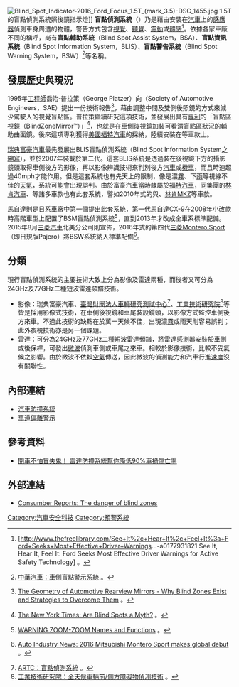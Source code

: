 {{Other uses|盲點}}
[[File:Blind_Spot_Indicator-2016_Ford_Focus_1.5T_(mark_3.5)-DSC_1455.jpg|thumb]] 1.5T的盲點偵測系統照後鏡指示燈]]
'''盲點偵測系統'''（{{lang-en|Blind Spot Monitoring 〔BSM〕或Blind Spot Detection 〔BSD〕}}）乃是藉由安裝在[[汽車|汽車]]上的[[传感器|感應器]]偵測車身周遭的物體，警告方式包含[[視覺|視覺]]、[[聽覺|聽覺]]、[[振荡|震動]]或[[體感|體感]]<ref>{{en}}[http://www.thefreelibrary.com/See+It%2c+Hear+It%2c+Feel+It%3a+Ford+Seeks+Most+Effective+Driver+Warnings...-a0177931821 See It, Hear It, Feel It: Ford Seeks Most Effective Driver Warnings for Active Safety Technology] {{Wayback|url=http://www.thefreelibrary.com/See+It%2c+Hear+It%2c+Feel+It%3a+Ford+Seeks+Most+Effective+Driver+Warnings...-a0177931821 |date=20170730065001 }}。</ref>。依據各家車廠不同的稱呼，尚有'''盲點輔助系統'''（Blind Spot Assist System，BSA）、'''盲點資訊系統'''（Blind Spot Information System，BLIS）、'''盲點警告系統'''（Blind Spot Warning System，BSW）<ref>[http://www.china-motor.com.tw/innovate/innovate_08_1.html 中華汽車：車側盲點警示系統] {{webarchive|url=https://web.archive.org/web/20150629224237/http://www.china-motor.com.tw/innovate/innovate_08_1.html |date=2015-06-29 }}。</ref>等名稱。

== 發展歷史與現況 ==
1995年[[工程師|工程師]]喬治·普拉策（George Platzer）向{{link-en|美國汽車工程師協會|SAE International}}（Society of Automotive Engineers，SAE）提出一份技術報告<ref>{{en}}[http://papers.sae.org/950601/ The Geometry of Automotive Rearview Mirrors - Why Blind Zones Exist and Strategies to Overcome Them] {{Wayback|url=http://papers.sae.org/950601/ |date=20131012022451 }}。</ref>，藉由調整中間及雙側後照鏡的方式來減少駕駛人的視覺盲點區。普拉策繼續研究這項技術，並發展出具有[[專利|專利]]的「盲點區視鏡（BlindZoneMirror™）」<ref>{{en}}[http://wheels.blogs.nytimes.com/2009/08/18/are-blind-spots-a-myth/?_r=1 The New York Times: Are Blind Spots a Myth?] {{Wayback|url=http://wheels.blogs.nytimes.com/2009/08/18/are-blind-spots-a-myth/?_r=1 |date=20190626130250 }}。</ref>，也就是在車側後視鏡加裝可看清盲點區狀況的輔助曲面鏡。後來這項專利獲得[[美國|美國]][[福特汽車|福特汽車]]的採納，陸續安裝在{{link-en|福特Fusion Hybrid|Ford Fusion Hybrid}}等車款上。

[[瑞典|瑞典]][[富豪汽車|富豪汽車]]最先發展出BLIS盲點偵測系統（Blind Spot Information System之[[縮寫|縮寫]]），並於2007年裝載於第二代{{link-en|富豪S80|Volvo S80}}。這套BLIS系統是透過裝在後視鏡下方的攝影鏡頭取得車側後方的影像，再以影像辨識技術來判別後方[[汽車|汽車]]或[[機車|機車]]，而且時速超過40mph才能作用。但是這套系統也有先天上的限制，像是濃[[霧|霧]]、下[[雨|雨]]等視線不佳的[[天氣|天氣]]，系統可能會出現誤判。由於富豪汽車當時隸屬於[[福特汽車|福特汽車]]，同集團的[[林肯汽車|林肯汽車]]、{{link-en|水星汽車|Mercury (automobile)}}等諸多車款也有此套系統，譬如2010年式的{{link-en|福特Fusion (美洲)|Ford Fusion (Americas)|第一代福特Fusion}}與{{link-en|福特Fusion Hybrid|Ford Fusion Hybrid}}、[[林肯MKZ|林肯MKZ]]等車款。

[[馬自達|馬自達]]則是日系車廠中第一個提出此套系統，第一代[[馬自達CX-9|馬自達CX-9]]在2008年小改款時高階車型上配置了BSM盲點偵測系統<ref>{{en}}[http://www.mazdausa.com/MusaWeb/pdf/other/2008_cx9_bsm.pdf WARNING ZOOM-ZOOM Names and Functions] {{webarchive|url=https://web.archive.org/web/20150824031656/http://www.mazdausa.com/MusaWeb/pdf/other/2008_cx9_bsm.pdf |date=2015-08-24 }}。</ref>，直到2013年才改成全車系標準配備。2015年8月[[三菱汽車|三菱汽車]]北美分公司則宣佈，2016年式的第四代[[三菱帕杰罗|三菱Montero Sport]]（即日規版Pajero）將BSW系統納入標準配備<ref>{{en}}[http://www.autoindustriya.com/auto-industry-news/2016-mitsubishi-montero-sport-makes-global-debut.html Auto Industry News: 2016 Mitsubishi Montero Sport makes global debut] {{Wayback|url=http://www.autoindustriya.com/auto-industry-news/2016-mitsubishi-montero-sport-makes-global-debut.html |date=20210423162028 }}。</ref>。

== 分類 ==
現行盲點偵測系統的主要技術大致上分為影像及雷達兩種，而後者又可分為24GHz及77GHz二種短波雷達頻譜技術。
* 影像：瑞典富豪汽車、[[臺灣|臺灣]][[財團法人車輛研究測試中心|財團法人車輛研究測試中心]]<ref>[http://www.artc.org.tw/%5C/chinese/02_research/02_01detail.aspx?pdid=11 ARTC：盲點偵測系統] {{Wayback|url=http://www.artc.org.tw/%5C/chinese/02_research/02_01detail.aspx?pdid=11 |date=20160304132639 }}。</ref>、[[工業技術研究院|工業技術研究院]]<ref>[https://www.itri.org.tw/chi/Content/techTransfer/tech_tran_cont.aspx?&SiteID=1&MmmID=620622510141741402&Keyword=&MSid=4232 工業技術研究院：全天候車輛前/側方障礙物偵測技術] {{Wayback|url=https://www.itri.org.tw/chi/Content/techTransfer/tech_tran_cont.aspx?&SiteID=1&MmmID=620622510141741402&Keyword=&MSid=4232 |date=20160304185555 }}。</ref>等皆是採用影像式技術，在車側後視鏡和車尾裝設鏡頭，以影像方式監控車側後方來車。不過此技術的缺點在於萬一天候不佳，出現濃[[霧|霧]]或雨天則容易誤判；此外夜視技術亦是另一個課題。
* 雷達：可分為24GHz及77GHz二種短波雷達頻譜，將雷達[[传感器|感測器]]安裝於車側或後保桿，可發出[[微波|微波]]偵測車側或車尾之來車。相較於影像技術，比較不受氣候之影響。由於微波不依賴[[空氣|空氣]]傳送，因此微波的偵測能力和汽車行進[[速度|速度]]沒有關聯性。

== 內部連結 ==
* [[汽車防撞系統|汽車防撞系統]]
* [[車道偏離警示|車道偏離警示]]

== 參考資料 ==
* [http://www.naipo.com/Portals/1/web_tw/Knowledge_Center/Industry_Economy/publish-38.htm 開車不怕冒失鬼！ 雷達防撞系統幫你降低90%車禍傷亡率] {{Wayback|url=http://www.naipo.com/Portals/1/web_tw/Knowledge_Center/Industry_Economy/publish-38.htm |date=20180630152335 }}
{{reflist}}

== 外部連結 ==
* {{en}}[http://www.consumerreports.org/cro/2012/03/the-danger-of-blind-zones/index.htm Consumber Reports: The danger of blind zones] {{Wayback|url=http://www.consumerreports.org/cro/2012/03/the-danger-of-blind-zones/index.htm |date=20200904100338 }}

{{Sensors}}

[[Category:汽車安全科技|Category:汽車安全科技]]
[[Category:預警系統|Category:預警系統]]